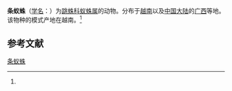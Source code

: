 {{Speciesbox
| name = 条蚁蛛
| status = 
| status_system = 
| image = 
| genus = Myrmarachne
| species = annamita
| authority = (Zabka, 1985)<ref name='id14769'>{{cite web| url =http://www.bioinfo.cn/db05/BjdwSpecies.php?action=view&id=14769| title =条蚁蛛| work =《中国动物物种编目数据库》| publisher =中国科学院微生物研究所| author =中国科学院动物研究所| accessdate =2009-04-28| deadurl =yes| archiveurl =https://web.archive.org/web/20160305035836/http://www.bioinfo.cn/db05/BjdwSpecies.php?action=view&id=14769| archivedate =2016-03-05}}</ref>
}}

'''条蚁蛛'''（[[学名|学名]]：{{lang|la|''Myrmarachne annamita''}}）为[[跳蛛科|跳蛛科]][[蚁蛛属|蚁蛛属]]的动物。分布于[[越南|越南]]以及[[中国大陆|中国大陆]]的[[广西|广西]]等地。该物种的模式产地在越南。<ref name='id14769'/>

== 参考文献 ==
{{reflist}}

{{Wikispecies|Myrmarachne annamita}}
{{Taxonbar|from=Q3477751}}

[[Category:蚁蛛属|条蚁蛛]]


{{蜘蛛小作品}}